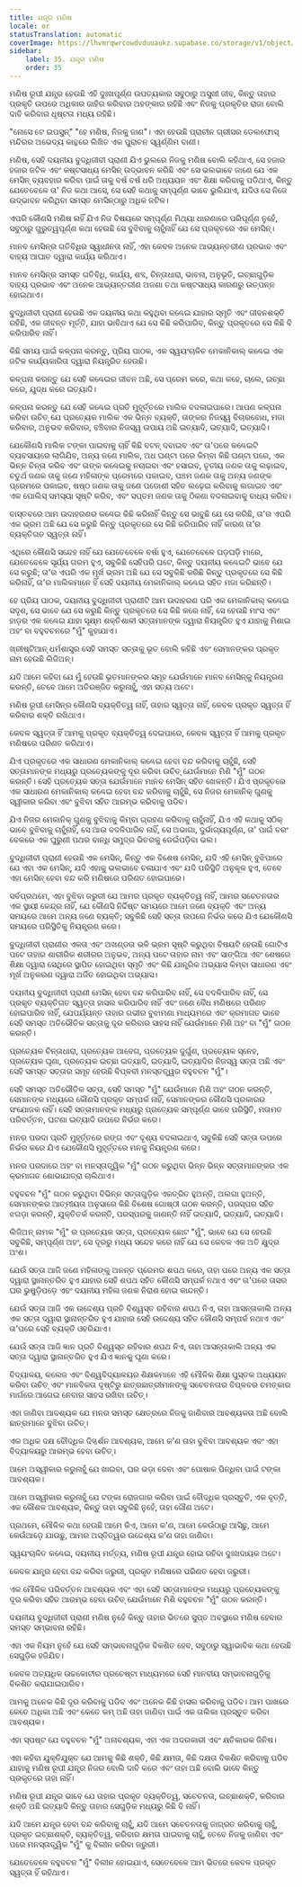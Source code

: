 ```yaml
---
title: ଯନ୍ତ୍ର ମଣିଷ
locale: or
statusTranslation: automatic
coverImage: https://lhvmrqwrcowdvduuaukz.supabase.co/storage/v1/object/public/strapi-uploads/small_cover-educacion-fundamental.webp-2d51a7828a2b1309555be27f7e2a61a0.webp
sidebar:
    label: 35. ଯନ୍ତ୍ର ମଣିଷ
    order: 35
---
```

ମଣିଷ ରୂପୀ ଯନ୍ତ୍ର ହେଉଛି ଏହି ଦୁଃଖପୂର୍ଣ୍ଣ ଉପତ୍ୟକାର ସବୁଠାରୁ ଅସୁଖୀ ଜୀବ, କିନ୍ତୁ ତାହାର ପ୍ରକୃତି ଉପରେ ଅଧିକାର ଜାହିର କରିବାର ଅହଙ୍କାର ରହିଛି ଏବଂ ନିଜକୁ ପ୍ରକୃତିର ରାଜା ବୋଲି ଦାବି କରିବାର ଧୃଷ୍ଟତା ମଧ୍ୟ ରହିଛି।

"ନୋସେ ଟେ ଇପସୁନ୍" "ହେ ମଣିଷ, ନିଜକୁ ଜାଣ"। ଏହା ହେଉଛି ପ୍ରାଚୀନ ଗ୍ରୀସର ଡେଲଫୋସ୍ ମନ୍ଦିରର ଅଭେଦ୍ୟ କାନ୍ଥରେ ଲିଖିତ ଏକ ପୁରାତନ ସ୍ୱର୍ଣ୍ଣିମ ବାଣୀ।

ମଣିଷ, ସେହି ଦୟନୀୟ ବୁଦ୍ଧିଜୀବୀ ପ୍ରାଣୀ ଯିଏ ଭୁଲରେ ନିଜକୁ ମଣିଷ ବୋଲି କହିଥାଏ, ସେ ହଜାର ହଜାର ଜଟିଳ ଏବଂ କଷ୍ଟସାଧ୍ୟ ମେସିନ୍ ଉଦ୍ଭାବନ କରିଛି ଏବଂ ସେ ଭଲଭାବେ ଜାଣେ ଯେ ଏକ ମେସିନ୍ ବ୍ୟବହାର କରିବା ପାଇଁ ତାକୁ ବର୍ଷ ବର୍ଷ ଧରି ଅଧ୍ୟୟନ ଏବଂ ଶିକ୍ଷା କରିବାକୁ ପଡିଥାଏ, କିନ୍ତୁ ଯେତେବେଳେ ତା' ନିଜ କଥା ଆସେ, ସେ ସେହି କଥାକୁ ସମ୍ପୂର୍ଣ୍ଣ ଭାବେ ଭୁଲିଯାଏ, ଯଦିଓ ସେ ନିଜେ ଉଦ୍ଭାବନ କରିଥିବା ସମସ୍ତ ମେସିନ୍ଠାରୁ ଅଧିକ ଜଟିଳ।

ଏପରି କୌଣସି ମଣିଷ ନାହିଁ ଯିଏ ନିଜ ବିଷୟରେ ସମ୍ପୂର୍ଣ୍ଣ ମିଥ୍ୟା ଧାରଣାରେ ପରିପୂର୍ଣ୍ଣ ନୁହେଁ, ସବୁଠାରୁ ଗୁରୁତ୍ୱପୂର୍ଣ୍ଣ କଥା ହେଉଛି ସେ ବୁଝିବାକୁ ଚାହୁଁନାହିଁ ଯେ ସେ ପ୍ରକୃତରେ ଏକ ମେସିନ୍।

ମାନବ ମେସିନ୍ର ଗତିବିଧିର ସ୍ୱାଧୀନତା ନାହିଁ, ଏହା କେବଳ ଅନେକ ଆଭ୍ୟନ୍ତରୀଣ ପ୍ରଭାବ ଏବଂ ବାହ୍ୟ ଆଘାତ ଦ୍ୱାରା କାର୍ଯ୍ୟ କରିଥାଏ।

ମାନବ ମେସିନ୍ର ସମସ୍ତ ଗତିବିଧି, କାର୍ଯ୍ୟ, ଶବ୍ଦ, ଚିନ୍ତାଧାରା, ଭାବନା, ଅନୁଭୂତି, ଇଚ୍ଛାଗୁଡ଼ିକ ବାହ୍ୟ ପ୍ରଭାବ ଏବଂ ଅନେକ ଆଭ୍ୟନ୍ତରୀଣ ଅଜଣା ତଥା କଷ୍ଟସାଧ୍ୟ କାରଣରୁ ଉତ୍ପନ୍ନ ହୋଇଥାଏ।

ବୁଦ୍ଧିଜୀବୀ ପ୍ରାଣୀ ହେଉଛି ଏକ ଦୟନୀୟ କଥା କହୁଥିବା କଣ୍ଢେଇ ଯାହାର ସ୍ମୃତି ଏବଂ ଜୀବନଶକ୍ତି ରହିଛି, ଏକ ଜୀବନ୍ତ ମୂର୍ତ୍ତି, ଯାହା ଭାବିଥାଏ ଯେ ସେ କିଛି କରିପାରିବ, କିନ୍ତୁ ପ୍ରକୃତରେ ସେ କିଛି ବି କରିପାରିବ ନାହିଁ।

କିଛି ସମୟ ପାଇଁ କଳ୍ପନା କରନ୍ତୁ, ପ୍ରିୟ ପାଠକ, ଏକ ସ୍ୱୟଂଚାଳିତ ମେକାନିକାଲ୍ କଣ୍ଢେଇ ଏକ ଜଟିଳ କାର୍ଯ୍ୟକାରିତା ଦ୍ୱାରା ନିୟନ୍ତ୍ରିତ ହେଉଛି।

କଳ୍ପନା କରନ୍ତୁ ଯେ ସେହି କଣ୍ଢେଇର ଜୀବନ ଅଛି, ସେ ପ୍ରେମ କରେ, କଥା କହେ, ଚାଲେ, ଇଚ୍ଛା କରେ, ଯୁଦ୍ଧ କରେ ଇତ୍ୟାଦି।

କଳ୍ପନା କରନ୍ତୁ ଯେ ସେହି କଣ୍ଢେଇ ପ୍ରତି ମୁହୂର୍ତ୍ତରେ ମାଲିକ ବଦଳାଇପାରେ। ଆପଣ କଳ୍ପନା କରିବା ଉଚିତ୍ ଯେ ପ୍ରତ୍ୟେକ ମାଲିକ ଏକ ଭିନ୍ନ ବ୍ୟକ୍ତି, ତାଙ୍କର ନିଜସ୍ୱ ବିଚାରବୋଧ, ମଜା କରିବାର, ଅନୁଭବ କରିବାର, ବଞ୍ଚିବାର ନିଜସ୍ୱ ଉପାୟ ଅଛି ଇତ୍ୟାଦି, ଇତ୍ୟାଦି, ଇତ୍ୟାଦି।

ଯେକୌଣସି ମାଲିକ ଟଙ୍କା ପାଇବାକୁ ଚାହିଁ କିଛି ବଟନ୍ ଦବାଇବ ଏବଂ ତା'ପରେ କଣ୍ଢେଇଟି ବ୍ୟବସାୟରେ ଲାଗିଯିବ, ଅନ୍ୟ ଜଣେ ମାଲିକ, ଅଧ ଘଣ୍ଟା ପରେ କିମ୍ବା କିଛି ଘଣ୍ଟା ପରେ, ଏକ ଭିନ୍ନ ଚିନ୍ତା କରିବ ଏବଂ ତାଙ୍କ କଣ୍ଢେଇକୁ ନଚାଇବା ଏବଂ ହସାଇବ, ତୃତୀୟ ଜଣକ ତାକୁ ଲଢ଼ାଇବ, ଚତୁର୍ଥ ଜଣକ ତାକୁ ଜଣେ ମହିଳାଙ୍କ ପ୍ରେମରେ ପକାଇବ, ପଞ୍ଚମ ଜଣକ ତାକୁ ଅନ୍ୟ ଜଣଙ୍କ ପ୍ରେମରେ ପକାଇବ, ଷଷ୍ଠ ଜଣକ ତାକୁ ଜଣେ ପଡୋଶୀ ସହିତ ଲଢ଼େଇ କରିବାକୁ ଲଗାଇବ ଏବଂ ଏକ ପୋଲିସ୍ ସମସ୍ୟା ସୃଷ୍ଟି କରିବ, ଏବଂ ସପ୍ତମ ଜଣକ ତାକୁ ଠିକଣା ବଦଳାଇବାକୁ ବାଧ୍ୟ କରିବ।

ବାସ୍ତବରେ ଆମ ଉଦାହରଣର କଣ୍ଢେଇ କିଛି କରିନାହିଁ କିନ୍ତୁ ସେ ଭାବୁଛି ଯେ ସେ କରିଛି, ତା'ର ଏପରି ଏକ ଭ୍ରମ ଅଛି ଯେ ସେ କରୁଛି କିନ୍ତୁ ପ୍ରକୃତରେ ସେ କିଛି କରିପାରିବ ନାହିଁ କାରଣ ତା'ର ବ୍ୟକ୍ତିଗତ ସ୍ୱତ୍ତା ନାହିଁ।

ଏଥିରେ କୌଣସି ସନ୍ଦେହ ନାହିଁ ଯେ ଯେତେବେଳେ ବର୍ଷା ହୁଏ, ଯେତେବେଳେ ଘଡ଼ଘଡ଼ି ମାରେ, ଯେତେବେଳେ ସୂର୍ଯ୍ୟ ଗରମ ହୁଏ, ସବୁକିଛି ସେହିପରି ଘଟେ, କିନ୍ତୁ ଦୟନୀୟ କଣ୍ଢେଇଟି ଭାବେ ଯେ ସେ କରୁଛି; ତା'ର ଏପରି ଏକ ମୂର୍ଖ ଭ୍ରମ ଅଛି ଯେ ସେ ସବୁକିଛି କରିଛି କିନ୍ତୁ ପ୍ରକୃତରେ ସେ କିଛି କରିନାହିଁ, ତା'ର ମାଲିକମାନେ ହିଁ ସେହି ଦୟନୀୟ ମେକାନିକାଲ୍ କଣ୍ଢେଇ ସହିତ ମଜା କରିଛନ୍ତି।

ହେ ପ୍ରିୟ ପାଠକ, ଦୟନୀୟ ବୁଦ୍ଧିଜୀବୀ ପ୍ରାଣୀଟି ଆମ ଉଦାହରଣ ପରି ଏକ ମେକାନିକାଲ୍ କଣ୍ଢେଇ ସଦୃଶ, ସେ ଭାବେ ଯେ ସେ କରୁଛି କିନ୍ତୁ ପ୍ରକୃତରେ ସେ କିଛି କରେ ନାହିଁ, ସେ ହେଉଛି ମାଂସ ଏବଂ ହାଡ଼ର ଏକ କଣ୍ଢେଇ ଯାହା ସୂକ୍ଷ୍ମ ଶକ୍ତିଶାଳୀ ସତ୍ତାମାନଙ୍କ ଦ୍ୱାରା ନିୟନ୍ତ୍ରିତ ହୁଏ ଯାହାକୁ ମିଶାଇ ଅହଂ ବା ବହୁବଚନରେ "ମୁଁ" କୁହାଯାଏ।

ଖ୍ରୀଷ୍ଟିଆନ୍ ଧର୍ମଶାସ୍ତ୍ର ସେହି ସମସ୍ତ ସତ୍ତାକୁ ଭୂତ ବୋଲି କହିଛି ଏବଂ ସେମାନଙ୍କର ପ୍ରକୃତ ନାମ ହେଉଛି ଲିଜିଅନ୍।

ଯଦି ଆମେ କହିବା ଯେ ମୁଁ ହେଉଛି ଭୂତମାନଙ୍କର ସମୂହ ଯେଉଁମାନେ ମାନବ ମେସିନ୍କୁ ନିୟନ୍ତ୍ରଣ କରନ୍ତି, ତେବେ ଆମେ ଅତିରଞ୍ଜିତ କରୁନାହୁଁ, ଏହା ସତ୍ୟ ଅଟେ।

ମଣିଷ ରୂପୀ ମେସିନ୍ର କୌଣସି ବ୍ୟକ୍ତିତ୍ୱ ନାହିଁ, ତାହାର ସ୍ୱତ୍ତା ନାହିଁ, କେବଳ ପ୍ରକୃତ ସ୍ୱତ୍ତା ହିଁ କରିବାର ଶକ୍ତି ରଖିଥାଏ।

କେବଳ ସ୍ୱତ୍ତା ହିଁ ଆମକୁ ପ୍ରକୃତ ବ୍ୟକ୍ତିତ୍ୱ ଦେଇପାରେ, କେବଳ ସ୍ୱତ୍ତା ହିଁ ଆମକୁ ପ୍ରକୃତ ମଣିଷରେ ପରିଣତ କରିଥାଏ।

ଯିଏ ପ୍ରକୃତରେ ଏକ ସାଧାରଣ ମେକାନିକାଲ୍ କଣ୍ଢେଇ ହେବା ବନ୍ଦ କରିବାକୁ ଚାହୁଁଛି, ସେହି ସତ୍ତାମାନଙ୍କ ମଧ୍ୟରୁ ପ୍ରତ୍ୟେକଙ୍କୁ ଦୂର କରିବା ଉଚିତ୍ ଯେଉଁମାନେ ମିଶି "ମୁଁ" ଗଠନ କରନ୍ତି। ସେହି ପ୍ରତ୍ୟେକ ସତ୍ତା ଯେଉଁମାନେ ମାନବ ମେସିନ୍ ସହିତ ଖେଳନ୍ତି। ଯିଏ ପ୍ରକୃତରେ ଏକ ସାଧାରଣ ମେକାନିକାଲ୍ କଣ୍ଢେଇ ହେବା ବନ୍ଦ କରିବାକୁ ଚାହୁଁଛି, ସେ ନିଜର ମେକାନିକ୍ ଗୁଣକୁ ସ୍ୱୀକାର କରିବା ଏବଂ ବୁଝିବା ସହିତ ଆରମ୍ଭ କରିବାକୁ ପଡିବ।

ଯିଏ ନିଜର ମେକାନିକ୍ ଗୁଣକୁ ବୁଝିବାକୁ କିମ୍ବା ଗ୍ରହଣ କରିବାକୁ ଚାହୁଁନାହିଁ, ଯିଏ ଏହି କଥାକୁ ସଠିକ୍ ଭାବେ ବୁଝିବାକୁ ଚାହୁଁନାହିଁ, ସେ ଆଉ ବଦଳିପାରିବ ନାହିଁ, ସେ ଅଭାଗା, ଦୁର୍ଭାଗ୍ୟପୂର୍ଣ୍ଣ, ତା' ପାଇଁ ବରଂ ବେକରେ ଏକ ଘୁରୁଣୀ ପଥର ବାନ୍ଧି ସମୁଦ୍ର ଭିତରକୁ ଡେଇଁପଡ଼ିବା ଭଲ।

ବୁଦ୍ଧିଜୀବୀ ପ୍ରାଣୀ ହେଉଛି ଏକ ମେସିନ୍, କିନ୍ତୁ ଏକ ବିଶେଷ ମେସିନ୍, ଯଦି ଏହି ମେସିନ୍ ବୁଝିପାରେ ଯେ ଏହା ଏକ ମେସିନ୍, ଯଦି ଏହାକୁ ଭଲଭାବେ ଚଳାଯାଏ ଏବଂ ଯଦି ପରିସ୍ଥିତି ଅନୁକୂଳ ହୁଏ, ତେବେ ଏହା ମେସିନ୍ ହେବା ବନ୍ଦ କରି ମଣିଷରେ ପରିଣତ ହୋଇପାରେ।

ସର୍ବପ୍ରଥମେ, ଏହା ବୁଝିବା ଜରୁରୀ ଯେ ଆମର ପ୍ରକୃତ ବ୍ୟକ୍ତିତ୍ୱ ନାହିଁ, ଆମର ସଚେତନତାର ଏକ ସ୍ଥାୟୀ କେନ୍ଦ୍ର ନାହିଁ, ଯେ କୌଣସି ନିର୍ଦ୍ଦିଷ୍ଟ ସମୟରେ ଆମେ ଜଣେ ବ୍ୟକ୍ତି ଏବଂ ଅନ୍ୟ ସମୟରେ ଆମେ ଅନ୍ୟ ଜଣେ ବ୍ୟକ୍ତି; ସବୁକିଛି ସେହି ସତ୍ତା ଉପରେ ନିର୍ଭର କରେ ଯିଏ ଯେକୌଣସି ସମୟରେ ପରିସ୍ଥିତିକୁ ନିୟନ୍ତ୍ରଣ କରେ।

ବୁଦ୍ଧିଜୀବୀ ପ୍ରାଣୀର ଏକତା ଏବଂ ଅଖଣ୍ଡତା ଭଳି ଭ୍ରମ ସୃଷ୍ଟି କରୁଥିବା ବିଷୟଟି ହେଉଛି ଗୋଟିଏ ପଟେ ତାହାର ଶାରୀରିକ ଶରୀରର ଅନୁଭବ, ଅନ୍ୟ ପଟେ ତାହାର ନାମ ଏବଂ ସାଙ୍ଗିଆ ଏବଂ ଶେଷରେ ଶିକ୍ଷା ଦ୍ୱାରା ସେଥିରେ ସ୍ଥାପିତ ହୋଇଥିବା ସ୍ମୃତି ଏବଂ କିଛି ଯାନ୍ତ୍ରିକ ଅଭ୍ୟାସ କିମ୍ବା ସାଧାରଣ ଏବଂ ମୂର୍ଖ ଅନୁକରଣ ଦ୍ୱାରା ଅର୍ଜିତ ହୋଇଥିବା ଅଭ୍ୟାସ।

ଦୟନୀୟ ବୁଦ୍ଧିଜୀବୀ ପ୍ରାଣୀ ମେସିନ୍ ହେବା ବନ୍ଦ କରିପାରିବ ନାହିଁ, ସେ ବଦଳିପାରିବ ନାହିଁ, ସେ ପ୍ରକୃତ ବ୍ୟକ୍ତିଗତ ସ୍ୱତ୍ତା ହାସଲ କରିପାରିବ ନାହିଁ ଏବଂ ଜଣେ ବୈଧ ମଣିଷରେ ପରିଣତ ହୋଇପାରିବ ନାହିଁ, ଯେପର୍ଯ୍ୟନ୍ତ ତାହାର ଗଭୀର ବୁଝାମଣା ମାଧ୍ୟମରେ ଏବଂ କ୍ରମାଗତ ଭାବେ ସେହି ସମସ୍ତ ଅତିଭୌତିକ ସତ୍ତାକୁ ଦୂର କରିବାର ସାହସ ନାହିଁ ଯେଉଁମାନେ ମିଶି ଅହଂ ବା "ମୁଁ" ଗଠନ କରନ୍ତି।

ପ୍ରତ୍ୟେକ ଚିନ୍ତାଧାରା, ପ୍ରତ୍ୟେକ ଆବେଗ, ପ୍ରତ୍ୟେକ ଦୁର୍ଗୁଣ, ପ୍ରତ୍ୟେକ ସ୍ନେହ, ପ୍ରତ୍ୟେକ ଘୃଣା, ପ୍ରତ୍ୟେକ ଇଚ୍ଛା ଇତ୍ୟାଦି, ଇତ୍ୟାଦି, ଇତ୍ୟାଦିର ନିଜସ୍ୱ ସତ୍ତା ଅଛି ଏବଂ ସେହି ସମସ୍ତ ସତ୍ତାର ସମୂହ ହେଉଛି ବିପ୍ଳବୀ ମନସ୍ତତ୍ତ୍ୱର ବହୁବଚନ "ମୁଁ"।

ସେହି ସମସ୍ତ ଅତିଭୌତିକ ସତ୍ତା, ସେହି ସମସ୍ତ "ମୁଁ" ଯେଉଁମାନେ ମିଶି ଅହଂ ଗଠନ କରନ୍ତି, ସେମାନଙ୍କ ମଧ୍ୟରେ କୌଣସି ପ୍ରକୃତ ସମ୍ପର୍କ ନାହିଁ, ସେମାନଙ୍କର କୌଣସି ପ୍ରକାରର ସଂଯୋଜକ ନାହିଁ। ସେହି ସତ୍ତାମାନଙ୍କ ମଧ୍ୟରୁ ପ୍ରତ୍ୟେକ ସମ୍ପୂର୍ଣ୍ଣ ଭାବେ ପରିସ୍ଥିତି, ମତାମତ ପରିବର୍ତ୍ତନ, ଘଟଣା ଇତ୍ୟାଦି ଉପରେ ନିର୍ଭର କରେ।

ମନର ପରଦା ପ୍ରତି ମୁହୂର୍ତ୍ତରେ ରଙ୍ଗ ଏବଂ ଦୃଶ୍ୟ ବଦଳାଇଥାଏ, ସବୁକିଛି ସେହି ସତ୍ତା ଉପରେ ନିର୍ଭର କରେ ଯିଏ ଯେକୌଣସି ମୁହୂର୍ତ୍ତରେ ମନକୁ ନିୟନ୍ତ୍ରଣ କରେ।

ମନର ପରଦାରେ ଅହଂ ବା ମନସ୍ତାତ୍ତ୍ୱିକ "ମୁଁ" ଗଠନ କରୁଥିବା ଭିନ୍ନ ଭିନ୍ନ ସତ୍ତାମାନଙ୍କର ଏକ କ୍ରମାଗତ ଶୋଭାଯାତ୍ରା ଚାଲିଥାଏ।

ବହୁବଚନ "ମୁଁ" ଗଠନ କରୁଥିବା ବିଭିନ୍ନ ସତ୍ତାଗୁଡ଼ିକ ଏକତ୍ରିତ ହୁଅନ୍ତି, ଅଲଗା ହୁଅନ୍ତି, ସେମାନଙ୍କର ଆତ୍ମୀୟତା ଅନୁସାରେ କିଛି ବିଶେଷ ଗୋଷ୍ଠୀ ଗଠନ କରନ୍ତି, ପରସ୍ପର ସହିତ ଝଗଡ଼ା କରନ୍ତି, ଯୁକ୍ତିତର୍କ କରନ୍ତି, ପରସ୍ପରକୁ ଜାଣନ୍ତି ନାହିଁ ଇତ୍ୟାଦି, ଇତ୍ୟାଦି, ଇତ୍ୟାଦି।

ଲିଜିଅନ୍ ନାମକ "ମୁଁ" ର ପ୍ରତ୍ୟେକ ସତ୍ତା, ପ୍ରତ୍ୟେକ ଛୋଟ "ମୁଁ", ଭାବେ ଯେ ସେ ହେଉଛି ସବୁକିଛି, ସମ୍ପୂର୍ଣ୍ଣ ଅହଂ, ସେ ଦୂରରୁ ମଧ୍ୟ ସନ୍ଦେହ କରେ ନାହିଁ ଯେ ସେ କେବଳ ଏକ ଅତି କ୍ଷୁଦ୍ର ଅଂଶ।

ଯେଉଁ ସତ୍ତା ଆଜି ଜଣେ ମହିଳାଙ୍କୁ ଅନନ୍ତ ପ୍ରେମର ଶପଥ କରେ, ତାହା ପରେ ଅନ୍ୟ ଏକ ସତ୍ତା ଦ୍ୱାରା ସ୍ଥାନାନ୍ତରିତ ହୁଏ ଯାହାର ସେହି ଶପଥ ସହିତ କୌଣସି ସମ୍ପର୍କ ନଥାଏ ଏବଂ ତା'ପରେ ତାସର ଘର ଭୁଷୁଡ଼ିପଡ଼େ ଏବଂ ଦୟନୀୟ ମହିଳା ଜଣକ ନିରାଶ ହୋଇ କାନ୍ଦନ୍ତି।

ଯେଉଁ ସତ୍ତା ଆଜି ଏକ ଉଦ୍ଦେଶ୍ୟ ପ୍ରତି ବିଶ୍ୱସ୍ତ ରହିବାର ଶପଥ ନିଏ, ତାହା ଆସନ୍ତାକାଲି ଅନ୍ୟ ଏକ ସତ୍ତା ଦ୍ୱାରା ସ୍ଥାନାନ୍ତରିତ ହୁଏ ଯାହାର ସେହି ଉଦ୍ଦେଶ୍ୟ ସହିତ କୌଣସି ସମ୍ପର୍କ ନଥାଏ ଏବଂ ତା'ପରେ ସେହି ବ୍ୟକ୍ତି ଓହରିଯାଏ।

ଯେଉଁ ସତ୍ତା ଆଜି ଜ୍ଞାନ ପ୍ରତି ବିଶ୍ୱସ୍ତ ରହିବାର ଶପଥ ନିଏ, ତାହା ଆସନ୍ତାକାଲି ଅନ୍ୟ ଏକ ସତ୍ତା ଦ୍ୱାରା ସ୍ଥାନାନ୍ତରିତ ହୁଏ ଯିଏ ଜ୍ଞାନକୁ ଘୃଣା କରେ।

ବିଦ୍ୟାଳୟ, କଲେଜ ଏବଂ ବିଶ୍ୱବିଦ୍ୟାଳୟର ଶିକ୍ଷକମାନେ ଏହି ମୌଳିକ ଶିକ୍ଷା ପୁସ୍ତକ ଅଧ୍ୟୟନ କରିବା ଉଚିତ୍ ଏବଂ ମାନବିକତା ଦୃଷ୍ଟିରୁ ଛାତ୍ରଛାତ୍ରୀମାନଙ୍କୁ ସଚେତନତାର ବିପ୍ଳବର ଚମତ୍କାର ମାର୍ଗରେ ଆଗେଇ ନେବାର ସାହସ ରଖିବା ଉଚିତ୍।

ଏହା ଜାଣିବା ଆବଶ୍ୟକ ଯେ ମନର ସମସ୍ତ କ୍ଷେତ୍ରରେ ନିଜକୁ ଜାଣିବାର ଆବଶ୍ୟକତା ଅଛି ବୋଲି ଛାତ୍ରମାନେ ବୁଝିବା ଉଚିତ୍।

ଏକ ଅଧିକ ଦକ୍ଷ ବୌଦ୍ଧିକ ଦିଗ୍ଦର୍ଶନ ଆବଶ୍ୟକ, ଆମେ କ'ଣ ତାହା ବୁଝିବା ଆବଶ୍ୟକ ଏବଂ ଏହା ବିଦ୍ୟାଳୟରୁ ଆରମ୍ଭ ହେବା ଉଚିତ୍।

ଆମେ ଅସ୍ୱୀକାର କରୁନାହୁଁ ଯେ ଖାଇବା, ଘର ଭଡ଼ା ଦେବା ଏବଂ ପୋଷାକ ପିନ୍ଧିବା ପାଇଁ ଟଙ୍କା ଆବଶ୍ୟକ।

ଆମେ ଅସ୍ୱୀକାର କରୁନାହୁଁ ଯେ ଟଙ୍କା ରୋଜଗାର କରିବା ପାଇଁ ବୌଦ୍ଧିକ ପ୍ରସ୍ତୁତି, ଏକ ବୃତ୍ତି, ଏକ କୌଶଳ ଆବଶ୍ୟକ, କିନ୍ତୁ ତାହା ସବୁକିଛି ନୁହେଁ, ତାହା ଗୌଣ ଅଟେ।

ପ୍ରଥମେ, ମୌଳିକ କଥା ହେଉଛି ଆମେ କିଏ, ଆମେ କ'ଣ, ଆମେ କେଉଁଠାରୁ ଆସିଛୁ, ଆମେ କେଉଁଆଡ଼େ ଯାଉଛୁ, ଆମର ଅସ୍ତିତ୍ୱର ଉଦ୍ଦେଶ୍ୟ କ'ଣ ତାହା ଜାଣିବା।

ସ୍ୱୟଂଚାଳିତ କଣ୍ଢେଇ, ଦୟନୀୟ ମର୍ତ୍ତ୍ୟ, ମଣିଷ ରୂପୀ ଯନ୍ତ୍ର ହୋଇ ରହିବା ଦୁଃଖଦାୟକ ଅଟେ।

କେବଳ ଯନ୍ତ୍ର ହେବା ବନ୍ଦ କରିବା ଜରୁରୀ, ପ୍ରକୃତ ମଣିଷରେ ପରିଣତ ହେବା ଜରୁରୀ।

ଏକ ମୌଳିକ ପରିବର୍ତ୍ତନ ଆବଶ୍ୟକ ଏବଂ ଏହା ସେହି ସତ୍ତାମାନଙ୍କ ମଧ୍ୟରୁ ପ୍ରତ୍ୟେକଙ୍କୁ ଦୂର କରିବା ସହିତ ଆରମ୍ଭ ହେବା ଉଚିତ୍ ଯେଉଁମାନେ ମିଶି ବହୁବଚନ "ମୁଁ" ଗଠନ କରନ୍ତି।

ଦୟନୀୟ ବୁଦ୍ଧିଜୀବୀ ପ୍ରାଣୀ ମଣିଷ ନୁହେଁ କିନ୍ତୁ ତାହାର ଭିତରେ ସୁପ୍ତ ଅବସ୍ଥାରେ ମଣିଷ ହେବାର ସମସ୍ତ ସମ୍ଭାବନା ରହିଛି।

ଏହା ଏକ ନିୟମ ନୁହେଁ ଯେ ସେହି ସମ୍ଭାବନାଗୁଡ଼ିକ ବିକଶିତ ହେବ, ସବୁଠାରୁ ସ୍ୱାଭାବିକ କଥା ହେଉଛି ସେଗୁଡ଼ିକ ହଜିଯିବ।

କେବଳ ଅତ୍ୟଧିକ ଉଚ୍ଚକୋଟୀର ପ୍ରଚେଷ୍ଟା ମାଧ୍ୟମରେ ସେହି ମାନବୀୟ ସମ୍ଭାବନାଗୁଡ଼ିକୁ ବିକଶିତ କରାଯାଇପାରିବ।

ଆମକୁ ଅନେକ କିଛି ଦୂର କରିବାକୁ ପଡିବ ଏବଂ ଅନେକ କିଛି ହାସଲ କରିବାକୁ ପଡିବ। ଆମ ପାଖରେ କେତେ ଅଧିକା ଅଛି ଏବଂ କେତେ କମ୍ ଅଛି ତାହା ଜାଣିବା ପାଇଁ ଏକ ତାଲିକା ପ୍ରସ୍ତୁତ କରିବା ଆବଶ୍ୟକ।

ଏହା ସ୍ପଷ୍ଟ ଯେ ବହୁବଚନ "ମୁଁ" ଅନାବଶ୍ୟକ, ଏହା ଏକ ଅଦରକାରୀ ଏବଂ କ୍ଷତିକାରକ ଜିନିଷ।

ଏହା କହିବା ଯୁକ୍ତିଯୁକ୍ତ ଯେ ଆମକୁ କିଛି ଶକ୍ତି, କିଛି କ୍ଷମତା, କିଛି ଦକ୍ଷତା ବିକଶିତ କରିବାକୁ ପଡିବ ଯାହାକୁ ମଣିଷ ରୂପୀ ଯନ୍ତ୍ର ନିଜର ବୋଲି ଦାବି କରେ ଏବଂ ତାହା ଅଛି ବୋଲି ଭାବେ କିନ୍ତୁ ପ୍ରକୃତରେ ତାହା ନାହିଁ।

ମଣିଷ ରୂପୀ ଯନ୍ତ୍ର ଭାବେ ଯେ ତାହାର ପ୍ରକୃତ ବ୍ୟକ୍ତିତ୍ୱ, ସଚେତନତା, ଇଚ୍ଛାଶକ୍ତି, କରିବାର ଶକ୍ତି ଅଛି ଇତ୍ୟାଦି କିନ୍ତୁ ତାହାର ସେଗୁଡ଼ିକ ମଧ୍ୟରୁ କିଛି ବି ନାହିଁ।

ଯଦି ଆମେ ଯନ୍ତ୍ର ହେବା ବନ୍ଦ କରିବାକୁ ଚାହୁଁ, ଯଦି ଆମେ ସଚେତନତାକୁ ଜାଗ୍ରତ କରିବାକୁ ଚାହୁଁ, ପ୍ରକୃତ ଇଚ୍ଛାଶକ୍ତି, ବ୍ୟକ୍ତିତ୍ୱ, କରିବାର କ୍ଷମତା ପାଇବାକୁ ଚାହୁଁ, ତେବେ ନିଜକୁ ଜାଣିବା ଏବଂ ପରେ ମନସ୍ତାତ୍ତ୍ୱିକ "ମୁଁ" କୁ ବିଲୀନ କରିବା ଜରୁରୀ।

ଯେତେବେଳେ ବହୁବଚନ "ମୁଁ" ବିଲୀନ ହୋଇଯାଏ, ସେତେବେଳେ ଆମ ଭିତରେ କେବଳ ପ୍ରକୃତ ସ୍ୱତ୍ତା ହିଁ ରହିଥାଏ।

